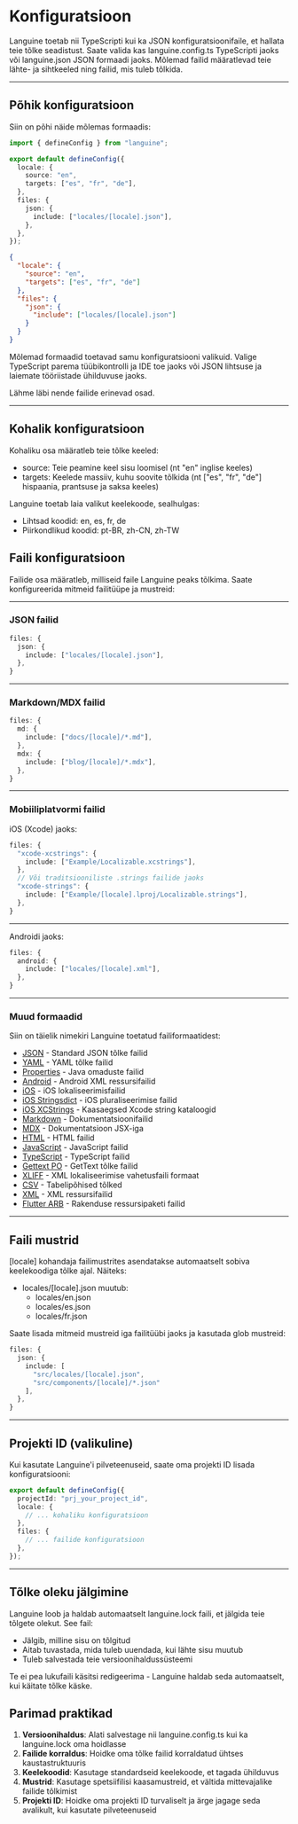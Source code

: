 # Konfiguratsioon

Languine toetab nii TypeScripti kui ka JSON konfiguratsioonifaile, et hallata teie tõlke seadistust. Saate valida kas languine.config.ts TypeScripti jaoks või languine.json JSON formaadi jaoks. Mõlemad failid määratlevad teie lähte- ja sihtkeeled ning failid, mis tuleb tõlkida.

---

## Põhik konfiguratsioon

Siin on põhi näide mõlemas formaadis:

```typescript title="languine.config.ts"
import { defineConfig } from "languine";

export default defineConfig({
  locale: {
    source: "en",
    targets: ["es", "fr", "de"],
  },
  files: {
    json: {
      include: ["locales/[locale].json"],
    },
  },
});
```

```json title="languine.json"
{
  "locale": {
    "source": "en",
    "targets": ["es", "fr", "de"]
  },
  "files": {
    "json": {
      "include": ["locales/[locale].json"]
    }
  }
}
```

Mõlemad formaadid toetavad samu konfiguratsiooni valikuid. Valige TypeScript parema tüübikontrolli ja IDE toe jaoks või JSON lihtsuse ja laiemate tööriistade ühilduvuse jaoks.

Lähme läbi nende failide erinevad osad.

---

## Kohalik konfiguratsioon

Kohaliku osa määratleb teie tõlke keeled:

- source: Teie peamine keel sisu loomisel (nt "en" inglise keeles)
- targets: Keelede massiiv, kuhu soovite tõlkida (nt ["es", "fr", "de"] hispaania, prantsuse ja saksa keeles)

Languine toetab laia valikut keelekoode, sealhulgas:
- Lihtsad koodid: en, es, fr, de
- Piirkondlikud koodid: pt-BR, zh-CN, zh-TW

## Faili konfiguratsioon

Failide osa määratleb, milliseid faile Languine peaks tõlkima. Saate konfigureerida mitmeid failitüüpe ja mustreid:

---

### JSON failid
```typescript
files: {
  json: {
    include: ["locales/[locale].json"],
  },
}
```

---

### Markdown/MDX failid
```typescript
files: {
  md: {
    include: ["docs/[locale]/*.md"],
  },
  mdx: {
    include: ["blog/[locale]/*.mdx"],
  },
}
```

---

### Mobiiliplatvormi failid

iOS (Xcode) jaoks:
```typescript
files: {
  "xcode-xcstrings": {
    include: ["Example/Localizable.xcstrings"],
  },
  // Või traditsiooniliste .strings failide jaoks
  "xcode-strings": {
    include: ["Example/[locale].lproj/Localizable.strings"],
  },
}
```

---

Androidi jaoks:
```typescript
files: {
  android: {
    include: ["locales/[locale].xml"],
  },
}
```

---

### Muud formaadid

Siin on täielik nimekiri Languine toetatud failiformaatidest:

- [JSON](/docs/json) - Standard JSON tõlke failid
- [YAML](/docs/yaml) - YAML tõlke failid
- [Properties](/docs/properties) - Java omaduste failid
- [Android](/docs/android) - Android XML ressursifailid
- [iOS](/docs/ios) - iOS lokaliseerimisfailid
- [iOS Stringsdict](/docs/xcode-stringsdict) - iOS pluraliseerimise failid
- [iOS XCStrings](/docs/xcode-xcstrings) - Kaasaegsed Xcode string kataloogid
- [Markdown](/docs/md) - Dokumentatsioonifailid
- [MDX](/docs/mdx) - Dokumentatsioon JSX-iga
- [HTML](/docs/html) - HTML failid
- [JavaScript](/docs/js) - JavaScript failid
- [TypeScript](/docs/ts) - TypeScript failid
- [Gettext PO](/docs/po) - GetText tõlke failid
- [XLIFF](/docs/xliff) - XML lokaliseerimise vahetusfaili formaat
- [CSV](/docs/csv) - Tabelipõhised tõlked
- [XML](/docs/xml) - XML ressursifailid
- [Flutter ARB](/docs/arb) - Rakenduse ressursipaketi failid

---

## Faili mustrid

[locale] kohandaja failimustrites asendatakse automaatselt sobiva keelekoodiga tõlke ajal. Näiteks:

- locales/[locale].json muutub:
  - locales/en.json
  - locales/es.json
  - locales/fr.json

Saate lisada mitmeid mustreid iga failitüübi jaoks ja kasutada glob mustreid:
```typescript
files: {
  json: {
    include: [
      "src/locales/[locale].json",
      "src/components/[locale]/*.json"
    ],
  },
}
```

---

## Projekti ID (valikuline)

Kui kasutate Languine'i pilveteenuseid, saate oma projekti ID lisada konfiguratsiooni:

```typescript
export default defineConfig({
  projectId: "prj_your_project_id",
  locale: {
    // ... kohaliku konfiguratsioon
  },
  files: {
    // ... failide konfiguratsioon
  },
});
```

---

## Tõlke oleku jälgimine

Languine loob ja haldab automaatselt languine.lock faili, et jälgida teie tõlgete olekut. See fail:

- Jälgib, milline sisu on tõlgitud
- Aitab tuvastada, mida tuleb uuendada, kui lähte sisu muutub
- Tuleb salvestada teie versioonihaldussüsteemi

Te ei pea lukufaili käsitsi redigeerima - Languine haldab seda automaatselt, kui käitate tõlke käske.

## Parimad praktikad

1. **Versioonihaldus**: Alati salvestage nii languine.config.ts kui ka languine.lock oma hoidlasse
2. **Failide korraldus**: Hoidke oma tõlke failid korraldatud ühtses kaustastruktuuris
3. **Keelekoodid**: Kasutage standardseid keelekoode, et tagada ühilduvus
4. **Mustrid**: Kasutage spetsiifilisi kaasamustreid, et vältida mittevajalike failide tõlkimist
5. **Projekti ID**: Hoidke oma projekti ID turvaliselt ja ärge jagage seda avalikult, kui kasutate pilveteenuseid
